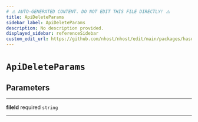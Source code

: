 ```yaml
---
# ⚠️ AUTO-GENERATED CONTENT. DO NOT EDIT THIS FILE DIRECTLY! ⚠️
title: ApiDeleteParams
sidebar_label: ApiDeleteParams
description: No description provided.
displayed_sidebar: referenceSidebar
custom_edit_url: https://github.com/nhost/nhost/edit/main/packages/hasura-storage-js/src/utils/types.ts#L100
---
```


# `ApiDeleteParams`

## Parameters

---

**<span className="parameter-name">fileId</span>** <span className="optional-status">required</span> <code>string</code>

---
